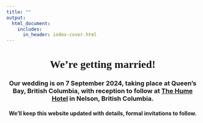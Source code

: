 ```yaml
---
title: ""
output:
  html_document:
    includes:
      in_header: index-cover.html
---
```

<center>
###
<h1 style = "font-family: Rockwell Extra Bold"> We're getting married!</h1>

### Our wedding is on **7 September 2024**, taking place at **Queen's Bay, British Columbia**, with reception to follow at **[The Hume Hotel](https://www.humehotel.com/) in Nelson, British Columbia**.
#### We'll keep this website updated with details, formal invitations to follow.
</center>